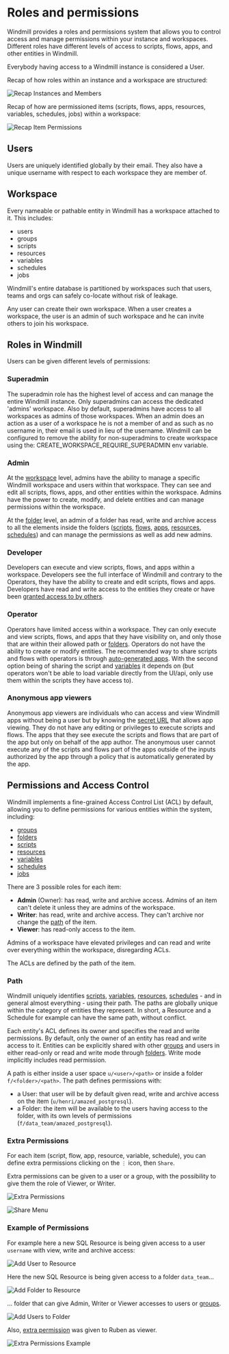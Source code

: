 
# Roles and permissions

Windmill provides a roles and permissions system that allows you to control access and manage permissions within your instance and workspaces. Different roles have different levels of access to scripts, flows, apps, and other entities in Windmill.

Everybody having access to a Windmill instance is considered a User.

Recap of how roles within an instance and a workspace are structured:

![Recap Instances and Members](./instance_members.png "Recap Instances and Members")

Recap of how are permissioned items (scripts, flows, apps, resources, variables, schedules, jobs) within a workspace:

![Recap Item Permissions](./permissions.png "Recap Item Permissions")

## Users

Users are uniquely identified globally by their email. They also have a unique username with respect to each workspace they are member of.

## Workspace

Every nameable or pathable entity in Windmill has a workspace attached to it.
This includes:

- users
- groups
- scripts
- resources
- variables
- schedules
- jobs

Windmill's entire database is partitioned by workspaces such that users, teams
and orgs can safely co-locate without risk of leakage.

Any user can create their own workspace. When a user creates a workspace, the user is an
admin of such workspace and he can invite others to join his workspace.

## Roles in Windmill

Users can be given different levels of permissions:

### Superadmin

The superadmin role has the highest level of access and can manage the entire Windmill instance. Only superadmins can access the dedicated 'admins' workspace. Also by default, superadmins have access to all workspaces as admins of those workspaces. When an admin does an action as a user of a workspace he is not a member of and as such as no username in, their email is used in lieu of the username. Windmill can be configured to remove the ability for non-superadmins to create workspace using the: CREATE_WORKSPACE_REQUIRE_SUPERADMIN env variable.

### Admin

At the [workspace](#workspace) level, admins have the ability to manage a specific Windmill workspace and users within that workspace. They can see and edit all scripts, flows, apps, and other entities within the workspace. Admins have the power to create, modify, and delete entities and can manage permissions within the workspace.

At the [folder](../8_groups_and_folders/index.mdx#folders) level, an admin of a folder has read, write and archive access to all the elements inside the folders ([scripts](../../getting_started/0_scripts_quickstart/index.mdx), [flows](../../getting_started/6_flows_quickstart/index.mdx), [apps](../../getting_started/7_apps_quickstart/index.mdx), [resources](../3_resources_and_types/index.mdx), [schedules](../1_scheduling/index.mdx)) and can manage the permissions as well as add new admins.

### Developer

Developers can execute and view scripts, flows, and apps within a workspace. Developers see the full interface of Windmill and contrary to the Operators, they have the ability to create and edit scripts, flows and apps. Developers have read and write access to the entities they create or have been [granted access to by others](../8_groups_and_folders/index.mdx).

### Operator

Operators have limited access within a workspace. They can only execute and view scripts, flows, and apps that they have visibility on, and only those that are within their allowed path or [folders](../8_groups_and_folders/index.mdx). Operators do not have the ability to create or modify entities.
   The recommended way to share scripts and flows with operators is through [auto-generated apps](../6_auto_generated_uis/index.mdx).
   With the second option being of sharing the script and [variables](../2_variables_and_secrets/index.mdx) it depends on (but operators won't be able to load variable directly from the UI/api, only use them within the scripts they have access to).

### Anonymous app viewers

Anonymous app viewers are individuals who can access and view Windmill apps without being a user but by knowing the [secret URL](../../apps/0_toolbar.md#deploy) that allows app viewing. They do not have any editing or privileges to execute scripts and flows. The apps that they see execute the scripts and flows that are part of the app but only on behalf of the app author. The anonymous user cannot execute any of the scripts and flows part of the apps outside of the inputs authorized by the app through a policy that is automatically generated by the app.

<div className="grid grid-cols-2 gap-6 mb-4">
	<DocCard
		title="Groups and folders"
		description="Groups classify users with shared permissions, while folders group items and assign role-based access control."
		href="/docs/core_concepts/groups_and_folders"
	/>
	<DocCard
		color="orange"
		title="Publish Publicly (App editor)"
		description="The app can be accessed by anyone who knows the secret URL."
		href="/docs/apps/toolbar#deploy"
	/>
</div>

## Permissions and Access Control

Windmill implements a fine-grained Access Control List (ACL) by default, allowing you to define permissions for various entities within the system, including:

- [groups](../8_groups_and_folders/index.mdx#groups)
- [folders](../8_groups_and_folders/index.mdx#folders)
- [scripts](../../getting_started/0_scripts_quickstart/index.mdx)
- [resources](../3_resources_and_types/index.mdx)
- [variables](../2_variables_and_secrets/index.mdx)
- [schedules](../1_scheduling/index.mdx)
- [jobs](../20_jobs/index.mdx)

There are 3 possible roles for each item:

- **Admin** (Owner): has read, write and archive access. Admins of an item can't delete it unless they are admins of the workspace.
- **Writer**: has read, write and archive access. They can't archive nor change the [path](#path) of the item.
- **Viewer**: has read-only access to the item.

Admins of a workspace have elevated privileges and can read and write over everything within the workspace, disregarding ACLs.

The ACLs are defined by the path of the item.

### Path

Windmill uniquely identifies [scripts](../../getting_started/0_scripts_quickstart/index.mdx), [variables](../2_variables_and_secrets/index.mdx), [resources](../3_resources_and_types/index.mdx), [schedules](../1_scheduling/index.mdx) - and in general almost everything - using their path. The paths are globally unique within the category of entities they represent. In short, a Resource and a Schedule for example can have the same path, without conflict.

Each entity's ACL defines its owner and specifies the read and write permissions. By default, only the owner of an entity has read and write access to it. Entities can be explicitly shared with other [groups](../8_groups_and_folders/index.mdx#groups) and users in either read-only or read and write mode through [folders](../8_groups_and_folders/index.mdx#folders). Write mode implicitly includes read permission.

A path is either inside a user space `u/<user>/<path>` or inside a folder `f/<folder>/<path>`. The path defines permissions with:

- a User: that user will be by default given read, write and archive access on the item (`u/henri/amazed_postgresql`).
- a Folder: the item will be available to the users having access to the folder, with its own levels of permissions (`f/data_team/amazed_postgresql`).

### Extra Permissions

For each item (script, flow, app, resource, variable, schedule), you can define extra permissions clicking on the `⋮` icon, then `Share`.

Extra permissions can be given to a user or a group, with the possibility to give them the role of Viewer, or Writer.

![Extra Permissions](./share.png 'Extra Permissions')

![Share Menu](./share_menu.png 'Share Menu')

### Example of Permissions

For example here a new SQL Resource is being given access to a user `username` with view, write and archive access:

![Add User to Resource](./add_user_path.png.webp 'Resource given to a User')

Here the new SQL Resource is being given access to a folder `data_team`...

![Add Folder to Resource](./add_folder.png.webp 'Resource given to a Folder')

... folder that can give Admin, Writer or Viewer accesses to users or [groups](../8_groups_and_folders/index.mdx#groups).

![Add Users to Folder](./add_users.png.webp 'Folder having its own levels of permission')

Also, [extra permission](#extra-permissions) was given to Ruben as viewer.

![Extra Permissions Example](./extra_example.png 'Extra Permissions Example')

<br />

<div className="grid grid-cols-2 gap-6 mb-4">
	<DocCard
		title="Groups and folders"
		description="Groups classify users with shared permissions, while folders group items and assign role-based access control."
		href="/docs/core_concepts/groups_and_folders"
	/>
</div>
